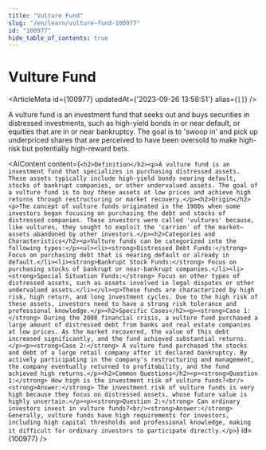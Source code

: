 ```yaml
---
title: "Vulture Fund"
slug: "/en/learn/vulture-fund-100977"
id: "100977"
hide_table_of_contents: true
---
```



# Vulture Fund

<ArticleMeta id={100977} updatedAt={'2023-09-26 13:58:51'} alias={`[]`} />
<div className='border-solid border-b border-t-0 my-4 border-[var(--ifm-color-gray-300)]' />

A vulture fund is an investment fund that seeks out and buys securities in distressed investments, such as high-yield bonds in or near default, or equities that are in or near bankruptcy. The goal is to 'swoop in' and pick up underpriced shares that are perceived to have been oversold to make high-risk but potentially high-reward bets.

<AIContent content={`<h2>Definition</h2><p>A vulture fund is an investment fund that specializes in purchasing distressed assets. These assets typically include high-yield bonds nearing default, stocks of bankrupt companies, or other undervalued assets. The goal of a vulture fund is to buy these assets at low prices and achieve high returns through restructuring or market recovery.</p><h2>Origin</h2><p>The concept of vulture funds originated in the 1980s when some investors began focusing on purchasing the debt and stocks of distressed companies. These investors were called 'vultures' because, like vultures, they sought to exploit the 'carrion' of the market—assets abandoned by other investors.</p><h2>Categories and Characteristics</h2><p>Vulture funds can be categorized into the following types:</p><ul><li><strong>Distressed Debt Funds:</strong> Focus on purchasing debt that is nearing default or already in default.</li><li><strong>Bankrupt Stock Funds:</strong> Focus on purchasing stocks of bankrupt or near-bankrupt companies.</li><li><strong>Special Situation Funds:</strong> Focus on other types of distressed assets, such as assets involved in legal disputes or other undervalued assets.</li></ul><p>These funds are characterized by high risk, high return, and long investment cycles. Due to the high risk of these assets, investors need to have a strong risk tolerance and professional knowledge.</p><h2>Specific Cases</h2><p><strong>Case 1:</strong> During the 2008 financial crisis, a vulture fund purchased a large amount of distressed debt from banks and real estate companies at low prices. As the market recovered, the value of this debt increased significantly, and the fund achieved substantial returns.</p><p><strong>Case 2:</strong> A vulture fund purchased the stocks and debt of a large retail company after it declared bankruptcy. By actively participating in the company's restructuring and management, the company eventually returned to profitability, and the fund achieved high returns.</p><h2>Common Questions</h2><p><strong>Question 1:</strong> How high is the investment risk of vulture funds?<br/><strong>Answer:</strong> The investment risk of vulture funds is very high because they focus on distressed assets, whose future value is highly uncertain.</p><p><strong>Question 2:</strong> Can ordinary investors invest in vulture funds?<br/><strong>Answer:</strong> Generally, vulture funds have high requirements for investors, including high capital thresholds and professional knowledge, making it difficult for ordinary investors to participate directly.</p>`} id={100977} />
